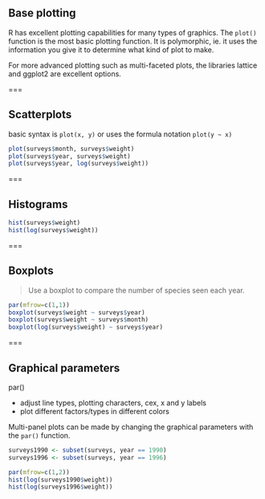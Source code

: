 ## Base plotting

R has excellent plotting capabilities for many types of graphics. The `plot()` function is the most basic plotting function. It is polymorphic, ie. it uses the information you give it to determine what kind of plot to make. 

For more advanced plotting such as multi-faceted plots, the libraries lattice and ggplot2 are excellent options. 

===

## Scatterplots

basic syntax is `plot(x, y)` or uses the formula notation `plot(y ~ x)`


```r
plot(surveys$month, surveys$weight)
plot(surveys$year, surveys$weight)
plot(surveys$year, log(surveys$weight))

``` 

===

## Histograms

```r
hist(surveys$weight)
hist(log(surveys$weight))
``` 

===

## Boxplots

> Use a boxplot to compare the number of species seen each year. 

```r
par(mfrow=c(1,1))
boxplot(surveys$weight ~ surveys$year)
boxplot(surveys$weight ~ surveys$month)
boxplot(log(surveys$weight) ~ surveys$year)
``` 

===

## Graphical parameters

par()

* adjust line types, plotting characters, cex, x and y labels
* plot different factors/types in different colors

Multi-panel plots can be made by changing the graphical parameters with the `par()` function. 

```r
surveys1990 <- subset(surveys, year == 1990)
surveys1996 <- subset(surveys, year == 1996)

par(mfrow=c(1,2))
hist(log(surveys1990$weight))
hist(log(surveys1996$weight))

``` 
